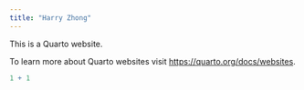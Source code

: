 ```yaml
---
title: "Harry Zhong"
---
```


This is a Quarto website.

To learn more about Quarto websites visit <https://quarto.org/docs/websites>.

```r
1 + 1
```
